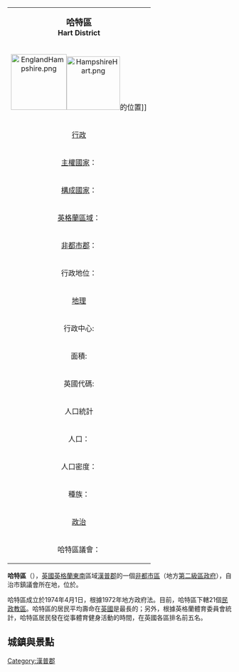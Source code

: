 {{多個問題|
{{expand|time=2009-08-29T23:05:09+00:00}}
{{unreferenced|time=2009-08-29T23:05:09+00:00}}
}}
{| class="infobox bordered" align=right cellpadding=4 cellspacing=0 width=275 style="clear:right; margin: 0 0 1em 1em; background: #f9f9f9;  font-size: 95%;"
|-
|colspan=2 align=center bgcolor="#BFDFFF"|<big>'''哈特區'''</big><br />'''Hart District'''</big>
|-
!colspan=2 align=center|[[Image:EnglandHampshire.png|125px]][[Image:HampshireHart.png|120px]]的位置]]
|-
!colspan=2 align=center bgcolor="#BFDFFF"|[[行政|行政]]
|-
|[[主權國家|主權國家]]：|| [[英國|英國]]
|-
|[[構成國家|構成國家]]：|| [[英格蘭|英格蘭]]
|-
|[[英格蘭區域|英格蘭區域]]：|| [[東南英格蘭|東南英格蘭]]
|-
|[[非都市郡|非都市郡]]：|| [[漢普郡|漢普郡]]
|-
| 行政地位：||'''[[非都市區|非都市區]]'''
（第二級地方行政區）
|-
!colspan=2 align=center bgcolor="#BFDFFF"|[[地理|地理]]
|-
|行政中心:||{{tsl|en|Fleet, Hampshire||菲力特}}
|-
|面積:||215.27 km²
（英格蘭排名161）
|-
|英國代碼:||24UG
|-
!colspan=2 align=center bgcolor="#BFDFFF"|人口統計
|-
|人口：||89,900 人
（英格蘭排名255）
|-
|人口密度：||418 / km²
|-
|種族：||97.7% 白種人<br/>
|-
!colspan=2 align=center bgcolor="#BFDFFF"|[[政治|政治]]
|-
|哈特區議會：||[http://www.hart.gov.uk/  www.hart.gov.uk/]{{Wayback|url=http://www.hart.gov.uk/ |date=20090901002506 }}
|}

'''哈特區'''（{{lang-en|Hart District}}），[[英國|英國]][[英格蘭|英格蘭]][[東南英格蘭|東南]]區域[[漢普郡|漢普郡]]的一個[[非都市區|非都市區]]（地方[[英格蘭的區|第二級區政府]]），自治市鎮議會所在地，位於{{tsl|en|Fleet, Hampshire||菲力特}}。


哈特區成立於1974年4月1日，根據1972年地方政府法。目前，哈特區下轄21個[[民政教區|民政教區]]。哈特區的居民平均壽命在[[英國|英國]]是最長的；另外，根據英格蘭體育委員會統計，哈特區居民發在從事體育健身活動的時間，在英國各區排名前五名。


== 城鎮與景點 ==





[[Category:漢普郡|Category:漢普郡]]